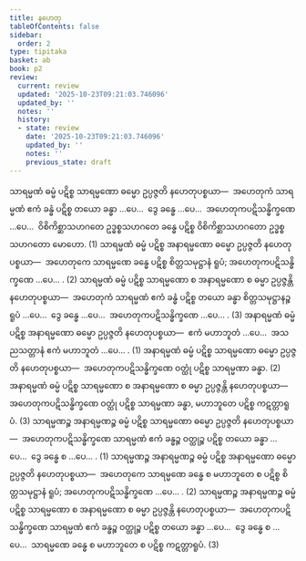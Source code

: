 ```yaml
---
title: နဟေတု
tableOfContents: false
sidebar:
  order: 2
type: tipitaka
basket: ab
book: p2
review:
  current: review
  updated: '2025-10-23T09:21:03.746096'
  updated_by: ''
  notes: ''
  history:
  - state: review
    date: '2025-10-23T09:21:03.746096'
    updated_by: ''
    notes: ''
    previous_state: draft
---
```



<ReviewStatus review={frontmatter.review} showDetails={true} />

<HypothesisAnnotation frontmatter={frontmatter} />

<DynamicBreadcrumb />

<Division number="6" book="p2" e="ch" v="38" p="300">

<Paragraph number="2330" book="p2">
သာရမ္မဏံ ဓမ္မံ ပဋိစ္စ သာရမ္မဏော ဓမ္မော ဥပ္ပဇ္ဇတိ နဟေတုပစ္စယာ—  အဟေတုကံ သာရမ္မဏံ ဧကံ ခန္ဓံ ပဋိစ္စ တယော ခန္ဓာ …ပေ…  ဒွေ ခန္ဓေ …ပေ…  အဟေတုကပဋိသန္ဓိက္ခဏေ …ပေ…  ဝိစိကိစ္ဆာသဟဂတေ ဥဒ္ဓစ္စသဟဂတေ ခန္ဓေ ပဋိစ္စ ဝိစိကိစ္ဆာသဟဂတော ဥဒ္ဓစ္စသဟဂတော မောဟော. (1)
</Paragraph>

<Paragraph number="2331" book="p2">
သာရမ္မဏံ ဓမ္မံ ပဋိစ္စ အနာရမ္မဏော ဓမ္မော ဥပ္ပဇ္ဇတိ နဟေတုပစ္စယာ—  အဟေတုကေ သာရမ္မဏေ ခန္ဓေ ပဋိစ္စ စိတ္တသမုဋ္ဌာနံ ရူပံ; အဟေတုကပဋိသန္ဓိက္ခဏေ …ပေ… . (2)
</Paragraph>

<Paragraph number="2332" book="p2">
သာရမ္မဏံ ဓမ္မံ ပဋိစ္စ သာရမ္မဏော စ အနာရမ္မဏော စ ဓမ္မာ ဥပ္ပဇ္ဇန္တိ နဟေတုပစ္စယာ—  အဟေတုကံ သာရမ္မဏံ ဧကံ ခန္ဓံ ပဋိစ္စ တယော ခန္ဓာ စိတ္တသမုဋ္ဌာနဉ္စ ရူပံ …ပေ…  ဒွေ ခန္ဓေ …ပေ…  အဟေတုကပဋိသန္ဓိက္ခဏေ …ပေ… . (3)
</Paragraph>

</Division>
<Division number="7" book="p2" e="ch" v="38" p="300">

<Paragraph number="2333" book="p2">
အနာရမ္မဏံ ဓမ္မံ ပဋိစ္စ အနာရမ္မဏော ဓမ္မော ဥပ္ပဇ္ဇတိ နဟေတုပစ္စယာ—  ဧကံ မဟာဘူတံ …ပေ…  အသညသတ္တာနံ ဧကံ မဟာဘူတံ …ပေ… . (1)
</Paragraph>

<Paragraph number="2334" book="p2">
အနာရမ္မဏံ ဓမ္မံ ပဋိစ္စ သာရမ္မဏော ဓမ္မော ဥပ္ပဇ္ဇတိ နဟေတုပစ္စယာ—  အဟေတုကပဋိသန္ဓိက္ခဏေ ဝတ္ထုံ ပဋိစ္စ သာရမ္မဏာ ခန္ဓာ. (2)
</Paragraph>

<Paragraph number="2335" book="p2">
အနာရမ္မဏံ ဓမ္မံ ပဋိစ္စ သာရမ္မဏော စ အနာရမ္မဏော စ ဓမ္မာ ဥပ္ပဇ္ဇန္တိ နဟေတုပစ္စယာ—  အဟေတုကပဋိသန္ဓိက္ခဏေ ဝတ္ထုံ ပဋိစ္စ သာရမ္မဏာ ခန္ဓာ, မဟာဘူတေ ပဋိစ္စ ကဋတ္တာရူပံ. (3)
</Paragraph>

</Division>
<Division number="8" book="p2" e="ch" v="38" p="300">

<Paragraph number="2336" book="p2">
သာရမ္မဏဉ္စ အနာရမ္မဏဉ္စ ဓမ္မံ ပဋိစ္စ သာရမ္မဏော ဓမ္မော ဥပ္ပဇ္ဇတိ နဟေတုပစ္စယာ—  အဟေတုကပဋိသန္ဓိက္ခဏေ သာရမ္မဏံ ဧကံ ခန္ဓဉ္စ ဝတ္ထုဉ္စ ပဋိစ္စ တယော ခန္ဓာ …ပေ…  ဒွေ ခန္ဓေ စ …ပေ… . (1)
</Paragraph>

<Paragraph number="2337" book="p2">
သာရမ္မဏဉ္စ အနာရမ္မဏဉ္စ ဓမ္မံ ပဋိစ္စ အနာရမ္မဏော ဓမ္မော ဥပ္ပဇ္ဇတိ နဟေတုပစ္စယာ—  အဟေတုကေ သာရမ္မဏေ ခန္ဓေ စ မဟာဘူတေ စ ပဋိစ္စ စိတ္တသမုဋ္ဌာနံ ရူပံ; အဟေတုကပဋိသန္ဓိက္ခဏေ …ပေ… . (2)
</Paragraph>

<Paragraph number="2338" book="p2">
သာရမ္မဏဉ္စ အနာရမ္မဏဉ္စ ဓမ္မံ ပဋိစ္စ သာရမ္မဏော စ အနာရမ္မဏော စ ဓမ္မာ ဥပ္ပဇ္ဇန္တိ နဟေတုပစ္စယာ—  အဟေတုကပဋိသန္ဓိက္ခဏေ သာရမ္မဏံ ဧကံ ခန္ဓဉ္စ ဝတ္ထုဉ္စ ပဋိစ္စ တယော ခန္ဓာ …ပေ…  ဒွေ ခန္ဓေ စ …ပေ…  သာရမ္မဏေ ခန္ဓေ စ မဟာဘူတေ စ ပဋိစ္စ ကဋတ္တာရူပံ. (3)
</Paragraph>
</Division>
